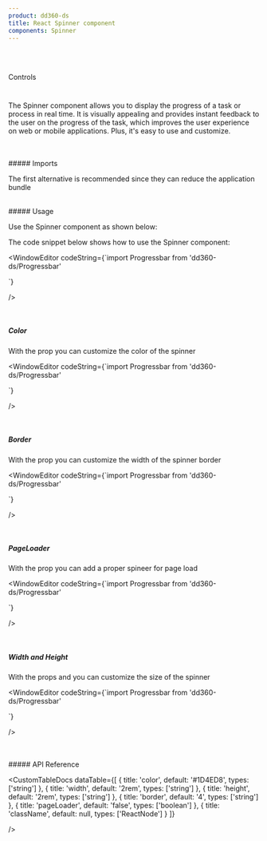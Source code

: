 ```yaml
---
product: dd360-ds
title: React Spinner component
components: Spinner
---
```


<br id='top' />
<br />

<Label>Controls</Label>

# <HeaderDocCustom title="Spinner" url="https://main--62ffec7466615c40c8dbe435.chromatic.com/?path=/story/controls-spinner--spinner" />


The Spinner component allows you to display the progress of a task or process in real time. It is visually appealing and provides instant feedback to the user
on the progress of the task, which improves the user experience on web or mobile applications. Plus, it's easy to use and customize.

<br />
<br />
##### <span name="floating-nav">Imports</span>

The first alternative is recommended since they can reduce the application bundle

<WindowEditor codeString="import Spinner from 'dd360-ds/Spinner'" />
<WindowEditor codeString="import { Spinner } from 'dd360-ds'" />

<br />
##### <span name="floating-nav">Usage</span>

Use the Spinner component as shown below:

<Playground className="gap-y-2">
    <Spinner />
</Playground>

The code snippet below shows how to use the Spinner component:

<WindowEditor
    codeString={`import  Progressbar from 'dd360-ds/Progressbar'

<Spinner />
`}

/>

<br />

##### <span name="floating-nav">Color</span>

With the prop <Tag text='color' /> you can customize the color of the spinner

<Playground className="gap-y-2">
    <Spinner color="#44ce41" />
</Playground>

<WindowEditor
    codeString={`import  Progressbar from 'dd360-ds/Progressbar'

<Spinner color="#44ce41" />
`}

/>

<br />

##### <span name="floating-nav">Border</span>

With the prop <Tag text='border' /> you can customize the width of the spinner border

<Playground className="gap-y-2">
    <Spinner border={8} />
</Playground>

<WindowEditor
    codeString={`import  Progressbar from 'dd360-ds/Progressbar'

<Spinner border={8} />
`}

/>

<br />

##### <span name="floating-nav">PageLoader</span>

With the prop <Tag text='pageLoader' /> you can add a proper spineer for page load

<Playground className="gap-y-2">
    <Spinner pageLoader />
</Playground>

<WindowEditor
    codeString={`import  Progressbar from 'dd360-ds/Progressbar'

<Spinner pageLoader />
`}

/>

<br />

##### <span name="floating-nav">Width and Height</span>

With the props <Tag text='width' /> and <Tag text='height' />
you can customize the size of the spinner

<Playground className="gap-y-2">
    <Spinner border={8} width="6rem" border={8} height="6rem" />
</Playground>

<WindowEditor
    codeString={`import  Progressbar from 'dd360-ds/Progressbar'

<Spinner width="6rem" border={8} height="6rem" />
`}

/>

<br />
<br />
##### <span name="floating-nav">API Reference</span>

<CustomTableDocs
    dataTable={[
        { title: 'color', default: '#1D4ED8', types: ['string'] },
        { title: 'width', default: '2rem', types: ['string'] },
        { title: 'height', default: '2rem', types: ['string'] },
        { title: 'border', default: '4', types: ['string'] },
        { title: 'pageLoader', default: 'false', types: ['boolean'] },
        { title: 'className', default: null, types: ['ReactNode'] }
    ]}

/>

<AlertReactKnowledge />

<BackAndForwardController />
